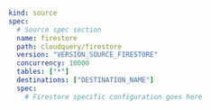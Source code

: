 ```yaml copy
kind: source
spec:
  # Source spec section
  name: firestore
  path: cloudquery/firestore
  version: "VERSION_SOURCE_FIRESTORE"
  concurrency: 10000
  tables: ["*"]
  destinations: ["DESTINATION_NAME"]
  spec:
    # Firestore specific configuration goes here
```